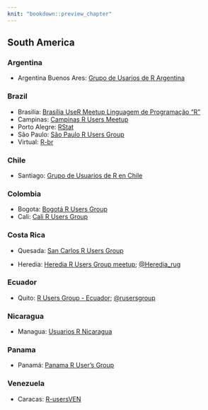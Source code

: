```yaml
---
knit: "bookdown::preview_chapter"
---
```


## South America

### Argentina

  * Argentina Buenos Ares: [Grupo de Usarios de R Argentina](http://ar.i314.com.ar/)

### Brazil

  * Brasilia: [Brasília UseR Meetup Linguagem de Programação "R"](https://www.meetup.com/Brasilia-UseR-Meetup/)
  * Campinas: [Campinas R Users Meetup](https://www.meetup.com/Campinas-R-Users-Meetup/)
  * Porto Alegre: [RStat](https://www.meetup.com/UseRS_/)
  * São Paulo: [São Paulo R Users Group](https://www.meetup.com/useR-SP/)
  * Virtual: [R-br](http://leg.est.ufpr.br/doku.php/software:rbr)

### Chile

  * Santiago: [Grupo de Usuarios de R en Chile](https://www.meetup.com/useRchile/)

### Colombia

  * Bogota: [Bogotá R Users Group](https://www.meetup.com/it/Bogota-R-Users-Group/)
  * Cali: [Cali R Users Group](https://www.meetup.com/R-Users-Group-Cali/)

### Costa Rica

  * Quesada: [San Carlos R Users Group](https://www.meetup.com/San-Carlos-R-User-Group/)
  
  * Heredia: [Heredia R Users Group meetup](https://www.meetup.com/es/Heredia-R-User-Group/); [\@Heredia_rug](https://twitter.com/Heredia_rug)

### Ecuador   

  * Quito: [R Users Group - Ecuador](http://www.rusersgroup.com/); [\@rusersgroup](https://twitter.com/rusersgroup)

### Nicaragua

  * Managua: [Usuarios R Nicaragua](https://www.facebook.com/groups/usuariosrnicaragua/)
  
### Panama

  * Panamá: [Panama R User's Group](https://www.meetup.com/Panama-R-Users-Group/)

### Venezuela

  * Caracas: [R-usersVEN](https://www.meetup.com/R-usersVEN)

